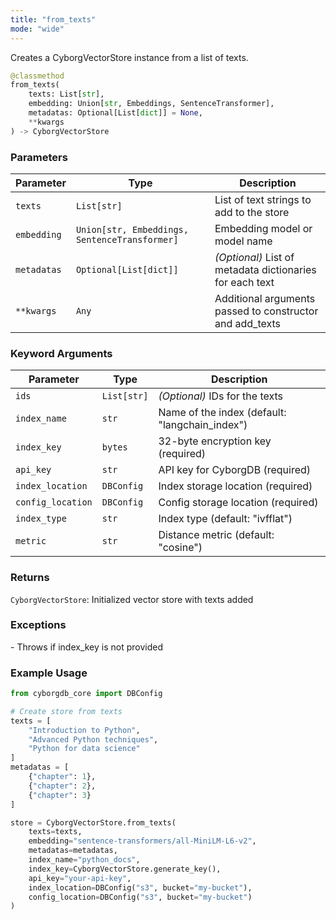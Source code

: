 ```yaml
---
title: "from_texts"
mode: "wide"
---
```


Creates a CyborgVectorStore instance from a list of texts.

```python
@classmethod
from_texts(
    texts: List[str],
    embedding: Union[str, Embeddings, SentenceTransformer],
    metadatas: Optional[List[dict]] = None,
    **kwargs
) -> CyborgVectorStore
```

### Parameters

| Parameter | Type | Description |
|-----------|------|-------------|
| `texts` | `List[str]` | List of text strings to add to the store |
| `embedding` | `Union[str, Embeddings, SentenceTransformer]` | Embedding model or model name |
| `metadatas` | `Optional[List[dict]]` | _(Optional)_ List of metadata dictionaries for each text |
| `**kwargs` | `Any` | Additional arguments passed to constructor and add_texts |

### Keyword Arguments

| Parameter | Type | Description |
|-----------|------|-------------|
| `ids` | `List[str]` | _(Optional)_ IDs for the texts |
| `index_name` | `str` | Name of the index (default: "langchain_index") |
| `index_key` | `bytes` | 32-byte encryption key (required) |
| `api_key` | `str` | API key for CyborgDB (required) |
| `index_location` | `DBConfig` | Index storage location (required) |
| `config_location` | `DBConfig` | Config storage location (required) |
| `index_type` | `str` | Index type (default: "ivfflat") |
| `metric` | `str` | Distance metric (default: "cosine") |

### Returns

`CyborgVectorStore`: Initialized vector store with texts added

### Exceptions

<AccordionGroup>
    <Accordion title="ValueError">
        - Throws if index_key is not provided
    </Accordion>
</AccordionGroup>

### Example Usage

```python
from cyborgdb_core import DBConfig

# Create store from texts
texts = [
    "Introduction to Python",
    "Advanced Python techniques",
    "Python for data science"
]
metadatas = [
    {"chapter": 1}, 
    {"chapter": 2}, 
    {"chapter": 3}
]

store = CyborgVectorStore.from_texts(
    texts=texts,
    embedding="sentence-transformers/all-MiniLM-L6-v2",
    metadatas=metadatas,
    index_name="python_docs",
    index_key=CyborgVectorStore.generate_key(),
    api_key="your-api-key",
    index_location=DBConfig("s3", bucket="my-bucket"),
    config_location=DBConfig("s3", bucket="my-bucket")
)
```
